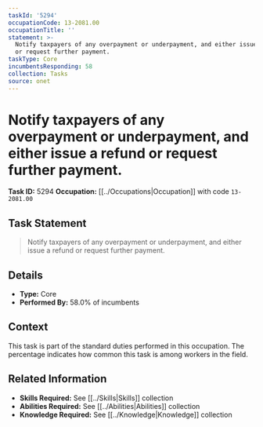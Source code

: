 ```yaml
---
taskId: '5294'
occupationCode: 13-2081.00
occupationTitle: ''
statement: >-
  Notify taxpayers of any overpayment or underpayment, and either issue a refund
  or request further payment.
taskType: Core
incumbentsResponding: 58
collection: Tasks
source: onet
---
```

# Notify taxpayers of any overpayment or underpayment, and either issue a refund or request further payment.

**Task ID:** 5294
**Occupation:** [[../Occupations|Occupation]] with code `13-2081.00`

## Task Statement

> Notify taxpayers of any overpayment or underpayment, and either issue a refund or request further payment.

## Details

- **Type:** Core
- **Performed By:** 58.0% of incumbents

## Context

This task is part of the standard duties performed in this occupation. The percentage indicates how common this task is among workers in the field.

## Related Information

- **Skills Required:** See [[../Skills|Skills]] collection
- **Abilities Required:** See [[../Abilities|Abilities]] collection
- **Knowledge Required:** See [[../Knowledge|Knowledge]] collection
